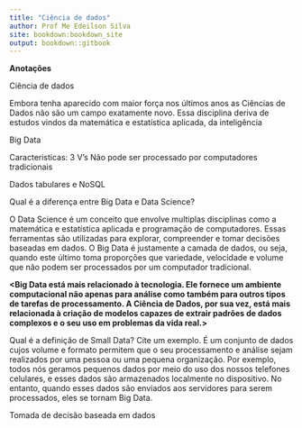 ```yaml
---
title: "Ciência de dados"
author: Prof Me Edeilson Silva 
site: bookdown:bookdown_site
output: bookdown::gitbook
---
```


**Anotações**


Ciência de dados

Embora tenha aparecido com maior força nos últimos anos as Ciências de Dados não 
são um campo exatamente novo. Essa disciplina deriva de estudos vindos da 
matemática e estatística aplicada, da inteligência   

Big Data

Caracteristicas: 3 V's
Não pode ser processado por computadores tradicionais 

Dados tabulares e NoSQL


Qual é a diferença entre Big Data e Data Science?

O Data Science é um conceito que envolve multiplas disciplinas como a matemática e estatística aplicada e programação de computadores. Essas ferramentas são utilizadas para explorar, compreender e tomar decisões baseadas em dados. O Big Data é justamente a camada de dados, ou seja, quando este último toma proporções que variedade, velocidade e volume que não podem ser processados por um computador tradicional.

**<Big Data está mais relacionado à tecnologia. Ele fornece um ambiente computacional não apenas para análise como também para outros tipos de tarefas de processamento. A Ciência de Dados, por sua vez, está mais relacionada à criação de modelos capazes de extrair padrões de dados complexos e o seu uso em problemas da vida real.>**

Qual é a definição de Small Data? Cite um exemplo.
É um conjunto de dados cujos volume e formato permitem que o seu processamento e análise sejam realizados por uma pessoa ou uma pequena organização. Por exemplo, todos nós geramos pequenos dados por meio do uso dos nossos telefones celulares, e esses dados são armazenados localmente no dispositivo. No entanto, quando esses dados são enviados aos servidores para serem processados, eles se tornam Big Data.

Tomada de decisão baseada em dados
